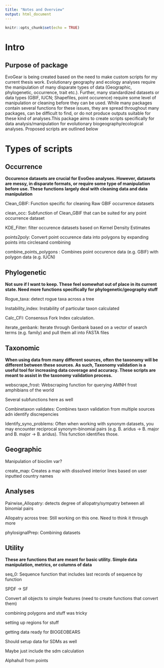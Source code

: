 ```yaml
---
title: "Notes and Overview"
output: html_document
---
```


```r
knitr::opts_chunk$set(echo = TRUE)
```

# Intro

## Purpose of package

EvoGear is being created based on the need to make custom scripts for my current thesis work. Evolutionary geography and ecology analyses require the manipulation of many disparate types of data (Geographic, phylogenetic, occurrence, trait etc.). Further, many standardized datasets or data types (GBIF, IUCN; Shapefiles, point occurence) require some level of manipulation or cleaning before they can be used. While many packages contain several functions for these issues, they are spread throughout many packages, can be difficult to find, or do not produce outputs suitable for these kind of analyses.This package aims to create scripts specifically for data analysis/manipulation for evolutionary biogeography/ecological analyses. Proposed scripts are outlined below

# Types of scripts

## Occurrence

**Occurence datasets are crucial for EvoGeo analyses. However, datasets are messy, in disparate formats, or require some type of manipulation before use. These functions largely deal with cleaning data and data manipulation**

Clean_GBIF: Function specific for cleaning Raw GBIF occurrence datasets

clean_occ: Subfunction of Clean_GBIF that can be suited for any point occurrence dataset

KDE_Filter: filter occurence datasets based on Kernel Density Estimates

points2poly: Convert point occurence data into polygons by expanding points into circlesand combining

combine_points_polygons : Combines point occurence data (e.g. GBIF) with polygon data (e.g. IUCN)

## Phylogenetic

**Not sure if I want to keep. These feel somewhat out of place in its current state. Need more functions specifically for phylogenetic/geography stuff**

Rogue_taxa: detect rogue taxa across a tree

Instability_index: Instability of particular taxon calculated

Calc_CFI: Consensus Fork Index calculation.

iterate_genbank: Iterate through Genbank based on a vector of search terms (e.g. family) and pull them all into FASTA files

## Taxonomic

**When using data from many different sources, often the taxonomy will be different between these sources. As such, Taxonomy validation is a useful tool for increasing data coverage and accuracy. These scripts are meant to assist in the taxonomy validation process.**

webscrape_frost: Webscraping function for querying AMNH frost amphibians of the world

Several subfunctions here as well

Combinetaxon validates: Combines taxon validation from multiple sources adn identify discrepencies

Identify_syno_problems: Often when working with synonym datasets, you may encounter reciprocal synonym-binomial pairs (e.g. B. aridus -\> B. major and B. major -\> B. aridus). This function identifies those.

## Geographic

Manipulation of bioclim var?

create_map: Creates a map with dissolved interior lines based on user inputted country names

## Analyses

Pairwise_Allopatry: detects degree of allopatry/sympatry between all binomial pairs

Allopatry across tree: Still working on this one. Need to think it through more

phylosignalPrep: Combining datasets

## Utility

**These are functions that are meant for basic utility. Simple data manipulation, metrics, or columns of data**

seq_0: Sequence function that includes last records of sequence by function

SPDF -\> SF

Convert all objects to simple features (need to create functions that convert them)

combining polygons and stuff was tricky

setting up regions for stuff

getting data ready for BIOGEOBEARS

Should setup data for SDMs as well

Maybe just include the sdm calculation

Alphahull from points
